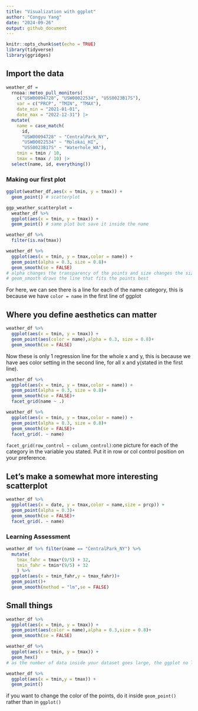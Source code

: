 ```yaml
---
title: "Visualization with ggplot"
author: "Congyu Yang"
date: "2024-09-26"
output: github_document
---
```


```r
knitr::opts_chunk$set(echo = TRUE)
library(tidyverse)
library(ggridges)
```

## Import the data

```r
weather_df = 
  rnoaa::meteo_pull_monitors(
    c("USW00094728", "USW00022534", "USS0023B17S"),
    var = c("PRCP", "TMIN", "TMAX"), 
    date_min = "2021-01-01",
    date_max = "2022-12-31") |>
  mutate(
    name = case_match(
      id, 
      "USW00094728" ~ "CentralPark_NY", 
      "USW00022534" ~ "Molokai_HI",
      "USS0023B17S" ~ "Waterhole_WA"),
    tmin = tmin / 10,
    tmax = tmax / 10) |>
  select(name, id, everything())
```

### Making our first plot

```r
ggplot(weather_df,aes(x = tmin, y = tmax)) +
  geom_point() # scatterplot

ggp_weather_scatterplot =
  weather_df %>% 
  ggplot(aes(x = tmin, y = tmax)) +
  geom_point() # same plot but save it inside the name
```


```r
weather_df %>% 
  filter(is.na(tmax))
```


```r
weather_df %>% 
  ggplot(aes(x = tmin, y = tmax,color = name)) +
  geom_point(alpha = 0.3, size = 0.8)+
  geom_smooth(se = FALSE)
# alpha changes the transparency of the points and size changes the size of the points
# geom_smooth draws the line that fits the points best
```
For here, we can see there is a line for each of the name category, this is because we have `color = name` in the first line of ggplot


## Where you define aesthetics can matter

```r
weather_df %>% 
  ggplot(aes(x = tmin, y = tmax)) +
  geom_point(aes(color = name),alpha = 0.3, size = 0.8)+
  geom_smooth(se = FALSE)
```
Now these is only 1 regression line for the whole x and y, this is because we have aes color setting in the second line, for all x and y(stated in the first line).

```r
weather_df %>% 
  ggplot(aes(x = tmin, y = tmax,color = name)) +
  geom_point(alpha = 0.3, size = 0.8)+
  geom_smooth(se = FALSE)+
  facet_grid(name ~ .)

weather_df %>% 
  ggplot(aes(x = tmin, y = tmax,color = name)) +
  geom_point(alpha = 0.3, size = 0.8)+
  geom_smooth(se = FALSE)+
  facet_grid(. ~ name)
```
`facet_grid(row_control ~ column_control)`:one picture for each of the category in the variable you stated. Put it in row or col control position on your preference.

## Let's make a somewhat more interesting scatterplot

```r
weather_df %>% 
  ggplot(aes(x = date, y = tmax,color = name,size = prcp)) +
  geom_point(alpha = 0.3)+
  geom_smooth(se = FALSE)+
  facet_grid(. ~ name)
```
### Learning Assessment

```r
weather_df %>% filter(name == "CentralPark_NY") %>% 
  mutate(
    tmax_fahr = tmax*(9/5) + 32,
    tmin_fahr = tmin*(9/5) + 32
    ) %>% 
  ggplot(aes(x = tmin_fahr,y = tmax_fahr))+
  geom_point()+
  geom_smooth(method = "lm",se = FALSE)
```

## Small things

```r
weather_df %>% 
  ggplot(aes(x = tmin, y = tmax)) +
  geom_point(aes(color = name),alpha = 0.3,size = 0.8)+
  geom_smooth(se = FALSE)
```
```r

weather_df %>% 
  ggplot(aes(x = tmin, y = tmax)) +
  geom_hex()
# as the number of data inside your dataset goes large, the ggplot no longer works well, instead, we can use geom_hex
```
```r
weather_df %>% 
  ggplot(aes(x = tmin,y = tmax)) +
  geom_point()
```
if you want to change the color of the points, do it inside `geom_point()` rather than in `ggplot()`



